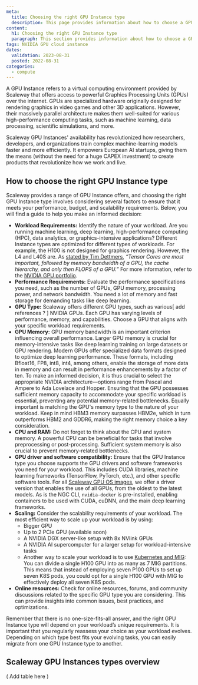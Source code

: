 ```yaml
---
meta:
  title: Choosing the right GPU Instance type
  description: This page provides information about how to choose a GPU Instance type
content:
  h1: Choosing the right GPU Instance type
  paragraph: This section provides information about how to choose a GPU Instance type
tags: NVIDIA GPU cloud instance
dates:
  validation: 2023-08-31
  posted: 2022-08-31
categories:
  - compute
---
```


A GPU Instance refers to a virtual computing environment provided by Scaleway that offers access to powerful Graphics Processing Units (GPUs) over the internet.
GPUs are specialized hardware originally designed for rendering graphics in video games and other 3D applications.
However, their massively parallel architecture makes them well-suited for various high-performance computing tasks, such as machine learning, data processing, scientific simulations, and more.

Scaleway GPU Instances' availability has revolutionized how researchers, developers, and organizations train complex machine-learning models faster and more efficiently.
It empowers European AI startups, giving them the means (without the need for a huge CAPEX investment) to create products that revolutionize how we work and live.

## How to choose the right GPU Instance type

Scaleway provides a range of GPU Instance offers, and choosing the right GPU Instance type involves considering several factors to ensure that it meets your performance, budget, and scalability requirements.
Below, you will find a guide to help you make an informed decision:

* **Workload Requirements:** Identify the nature of your workload. Are you running machine learning, deep learning, high-performance computing (HPC), data analytics, or graphics-intensive applications? Different Instance types are optimized for different types of workloads. For example, the H100 is not designed for graphics rendering. However, the L4 and L40S are. As [stated by Tim Dettmers](https://timdettmers.com/2023/01/30/which-gpu-for-deep-learning/), _“Tensor Cores are most important, followed by memory bandwidth of a GPU, the cache hierarchy, and only then FLOPS of a GPU.”_ For more information, refer to the [NVIDIA GPU portfolio](https://www.nvidia.com/content/dam/en-zz/solutions/data-center/data-center-gpu-portfolio-line-card.pdf).
* **Performance Requirements:** Evaluate the performance specifications you need, such as the number of GPUs, GPU memory, processing power, and network bandwidth. You need a lot of memory and fast storage for demanding tasks like deep learning.
* **GPU Type:** Scaleway offers different GPU types, such as various[ add references ? ] NVIDIA GPUs. Each GPU has varying levels of performance, memory, and capabilities. Choose a GPU that aligns with your specific workload requirements.
* **GPU Memory:** GPU memory bandwidth is an important criterion influencing overall performance. Larger GPU memory is crucial for memory-intensive tasks like deep learning training on large datasets or GPU rendering. Modern GPUs offer specialized data formats designed to optimize deep learning performance. These formats, including Bfloat16, FP8, int8, int4, among others, enable the storage of more data in memory and can result in performance enhancements by a factor of ten. To make an informed decision, it is thus crucial to select the appropriate NVIDIA architecture—options range from Pascal and Ampere to Ada Lovelace and Hopper. Ensuring that the GPU possesses sufficient memory capacity to accommodate your specific workload is essential, preventing any potential memory-related bottlenecks. Equally important is matching the GPU's memory type to the nature of your workload. Keep in mind HBM3 memory surpasses HBM2e, which in turn outperforms HBM2 and GDDR6, making the right memory choice a key consideration.
* **CPU and RAM:** Do not forget to think about the CPU and system memory. A powerful CPU can be beneficial for tasks that involve preprocessing or post-processing. Sufficient system memory is also crucial to prevent memory-related bottlenecks.
* **GPU driver and software compatibility:** Ensure that the GPU Instance type you choose supports the GPU drivers and software frameworks you need for your workload. This includes CUDA libraries, machine learning frameworks (TensorFlow, PyTorch, etc.), and other specific software tools. For all [Scaleway GPU OS images](https://www.scaleway.com/en/docs/compute/gpu/reference-content/docker-images/), we offer a driver version that enables the use of all GPUs, from the oldest to the latest models. As is the NGC CLI, `nvidia-docker` is pre-installed, enabling containers to be used with CUDA, cuDNN, and the main deep learning frameworks.
* **Scaling:** Consider the scalability requirements of your workload. The most efficient way to scale up your workload is by using:
  * Bigger GPU
  * Up to 2 PCIe GPU (available soon)
  * A NVIDIA DGX server-like setup with 8x NVlink GPUs
  * A NVIDIA AI supercomputer for a larger setup for workload-intensive tasks
  * Another way to scale your workload is to use [Kubernetes and MIG](/compute/gpu/how-to/use-nvidia-mig-technology/): You can divide a single H100 GPU into as many as 7 MIG partitions. This means that instead of employing seven P100 GPUs to set up seven K8S pods, you could opt for a single H100 GPU with MIG to effectively deploy all seven K8S pods.
* **Online resources:** Check for online resources, forums, and community discussions related to the specific GPU type you are considering. This can provide insights into common issues, best practices, and optimizations.

Remember that there is no one-size-fits-all answer, and the right GPU Instance type will depend on your workload’s unique requirements. It is important that you regularly reassess your choice as your workload evolves. Depending on which type best fits your evolving tasks, you can easily migrate from one GPU Instance type to another.

## Scaleway GPU Instances types overview

( Add table here )